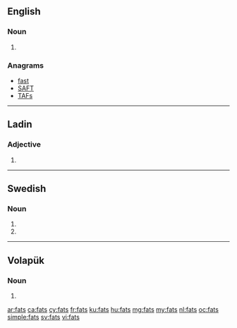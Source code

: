 ==English==

===Noun===
{{head|en}}

# {{plural of|fat}}

===Anagrams===
* [[fast#English|fast]]
* [[SAFT#English|SAFT]]
* [[TAFs#English|TAFs]]

----

==Ladin==

===Adjective===
{{head|lld|adjective form}}

# {{plural of|fat|lang=lld}}

----

==Swedish==

===Noun===
{{head|sv|noun form}}

# {{sv-noun-form-indef-gen|fat}}
# {{sv-noun-form-indef-gen-pl|fat}}

----

==Volapük==

===Noun===
{{head|vo|noun form}}

# {{inflection of|fat||nom|p|lang=vo}}

[[ar:fats]]
[[ca:fats]]
[[cy:fats]]
[[fr:fats]]
[[ku:fats]]
[[hu:fats]]
[[mg:fats]]
[[my:fats]]
[[nl:fats]]
[[oc:fats]]
[[simple:fats]]
[[sv:fats]]
[[vi:fats]]